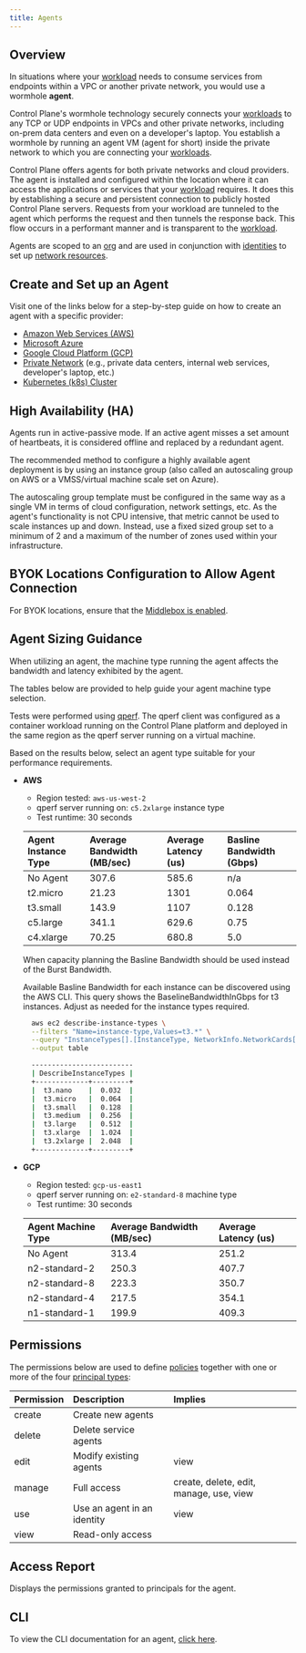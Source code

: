 ```yaml
---
title: Agents
---
```


## Overview

In situations where your [workload](/concepts/workload) needs to consume services from endpoints within a VPC or another private network, you would use a wormhole **agent**.

Control Plane's wormhole technology securely connects your [workloads](/concepts/workload) to any TCP or UDP endpoints in VPCs and other private networks, including on-prem data centers and even on a developer's laptop. You establish a wormhole by running an agent VM (agent for short) inside the private network to which you are connecting your [workloads](/concepts/workload).

Control Plane offers agents for both private networks and cloud providers. The agent is installed and configured within the location where it can access the applications or services that your [workload](/concepts/workload) requires. It does this by establishing a secure and persistent connection to publicly hosted Control Plane servers. Requests from your workload are tunneled to the agent which performs the request and then tunnels the response back. This flow occurs in a performant manner and is transparent to the [workload](/concepts/workload).

Agents are scoped to an [org](/reference/org) and are used in conjunction with [identities](/reference/identity) to set up [network resources](/reference/identity#network-resources-cloud-wormhole).

## Create and Set up an Agent

Visit one of the links below for a step-by-step guide on how to create an agent with a specific provider:

- [Amazon Web Services (AWS)](/guides/setup-agent#aws)
- [Microsoft Azure](/guides/setup-agent#azure)
- [Google Cloud Platform (GCP)](/guides/setup-agent#gcp)
- [Private Network](/guides/setup-agent#private-network) (e.g., private data centers, internal web services, developer's laptop, etc.)
- [Kubernetes (k8s) Cluster](/guides/setup-agent#kubernetes-k8s-cluster)

## High Availability (HA)

Agents run in active-passive mode. If an active agent misses a set amount of heartbeats, it is considered offline and replaced by a redundant agent.

The recommended method to configure a highly available agent deployment is by using an instance group (also called an autoscaling group on AWS or a VMSS/virtual machine scale set on Azure).

The autoscaling group template must be configured in the same way as a single VM in terms of cloud configuration, network settings, etc. As the agent's functionality is not CPU intensive, that metric cannot be used to scale instances up and down. Instead, use a fixed sized group set to a minimum of 2 and a maximum of the number of zones used within your infrastructure.

## BYOK Locations Configuration to Allow Agent Connection

For BYOK locations, ensure that the [Middlebox is enabled](/byok/settings/agent#middlebox). 

## Agent Sizing Guidance

When utilizing an agent, the machine type running the agent affects the bandwidth and latency exhibited by the agent.

The tables below are provided to help guide your agent machine type selection.

Tests were performed using [qperf](https://github.com/linux-rdma/qperf/blob/master/src/help.txt). The qperf client was configured as a container workload running on the Control Plane platform and deployed in the same region as the qperf server running on a virtual machine.

Based on the results below, select an agent type suitable for your performance requirements.

- **AWS**

  - Region tested: `aws-us-west-2`
  - qperf server running on: `c5.2xlarge` instance type
  - Test runtime: 30 seconds

  | Agent Instance Type | Average Bandwidth (MB/sec) | Average Latency (us) | Basline Bandwidth (Gbps) |
  | :------------------ | :------------------------- | :------------------- | :------------------------- |
  | No Agent            | 307.6                      | 585.6                | n/a                        |
  | t2.micro            | 21.23                      | 1301                 | 0.064                      |
  | t3.small            | 143.9                      | 1107                 | 0.128                      |
  | c5.large            | 341.1                      | 629.6                | 0.75                       |
  | c4.xlarge           | 70.25                      | 680.8                | 5.0                        |

  <Warning>When capacity planning the Basline Bandwidth should be used instead of the Burst Bandwidth.</Warning>

  Available Basline Bandwidth for each instance can be discovered using the AWS CLI.
   This query shows the BaselineBandwidthInGbps for t3 instances.
   Adjust as needed for the instance types required.

  ```bash
    aws ec2 describe-instance-types \
    --filters "Name=instance-type,Values=t3.*" \
    --query "InstanceTypes[].[InstanceType, NetworkInfo.NetworkCards[0].BaselineBandwidthInGbps] | sort_by(@,&[1])" \
    --output table

    -------------------------
    | DescribeInstanceTypes |
    +-------------+---------+
    |  t3.nano    |  0.032  |
    |  t3.micro   |  0.064  |
    |  t3.small   |  0.128  |
    |  t3.medium  |  0.256  |
    |  t3.large   |  0.512  |
    |  t3.xlarge  |  1.024  |
    |  t3.2xlarge |  2.048  |
    +-------------+---------+
  ```

- **GCP**

  - Region tested: `gcp-us-east1`
  - qperf server running on: `e2-standard-8` machine type
  - Test runtime: 30 seconds

  | Agent Machine Type | Average Bandwidth (MB/sec) | Average Latency (us) |
  | :----------------- | :------------------------- | :------------------- |
  | No Agent           | 313.4                      | 251.2                |
  | n2-standard-2      | 250.3                      | 407.7                |
  | n2-standard-8      | 223.3                      | 350.7                |
  | n2-standard-4      | 217.5                      | 354.1                |
  | n1-standard-1      | 199.9                      | 409.3                |

## Permissions

The permissions below are used to define [policies](/reference/policy) together with one or more of the four
[principal types](/concepts/principal_types):

| Permission | Description                 | Implies                                 |
| :--------- | :-------------------------- | :-------------------------------------- |
| create     | Create new agents           |                                         |
| delete     | Delete service agents       |                                         |
| edit       | Modify existing agents      | view                                    |
| manage     | Full access                 | create, delete, edit, manage, use, view |
| use        | Use an agent in an identity | view                                    |
| view       | Read-only access            |                                         |

## Access Report

Displays the permissions granted to principals for the agent.

## CLI

To view the CLI documentation for an agent, [click here](/reference/cli#agent).
